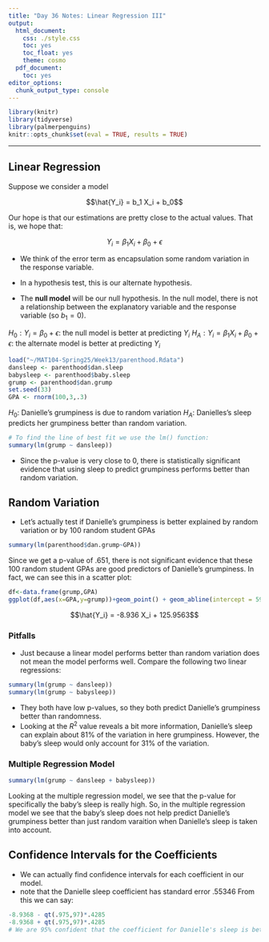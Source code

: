 ```yaml
---
title: "Day 36 Notes: Linear Regression III"
output:
  html_document:
    css: ./style.css
    toc: yes
    toc_float: yes
    theme: cosmo
  pdf_document:
    toc: yes
editor_options:
  chunk_output_type: console
---
```


```r
library(knitr)
library(tidyverse)
library(palmerpenguins)
knitr::opts_chunk$set(eval = TRUE, results = TRUE)
```

---

## Linear Regression

Suppose we consider a model 

$$\hat{Y_i} = b_1 X_i + b_0$$

Our hope is that our estimations are pretty close to the actual values.
That is, we hope that:

$$Y_i = \beta_1 X_i + \beta_0 + \epsilon$$

+ We think of the error term as encapsulation some random variation in the response variable.
+ In a hypothesis test, this is our alternate hypothesis.

+ The **null model** will be our null hypothesis. In the null model, there is not a relationship between the explanatory variable and the response variable (so $b_1=0$).

$H_0: Y_i = \beta_0 + \epsilon$: the null model is better at predicting $Y_i$ 
$H_A: Y_i = \beta_1 X_i + \beta_0 + \epsilon$: the alternate model is better at predicting $Y_i$



```r
load("~/MAT104-Spring25/Week13/parenthood.Rdata")
dansleep <- parenthood$dan.sleep
babysleep <- parenthood$baby.sleep
grump <- parenthood$dan.grump
set.seed(33)
GPA <- rnorm(100,3,.3)
```

$H_0:$ Danielle's grumpiness is due to random variation
$H_A:$ Danielles's sleep predicts her grumpiness better than random variation.


```r
# To find the line of best fit we use the lm() function:
summary(lm(grump ~ dansleep))
```

+ Since the p-value is very close to 0, there is statistically significant evidence that using sleep to predict grumpiness performs better than random variation. 

## Random Variation

+ Let's actually test if Danielle's grumpiness is better explained by random variation or by 100 random student GPAs

```r
summary(lm(parenthood$dan.grump~GPA))
```

Since we get a p-value of $.651$, there is not significant evidence that these 100 random student GPAs are good predictors of Danielle's grumpiness. In fact, we can see this in a scatter plot:


```r
df<-data.frame(grump,GPA)
ggplot(df,aes(x=GPA,y=grump))+geom_point() + geom_abline(intercept = 59.117, slope = 1.522)
```



$$\hat{Y_i} = -8.936 X_i + 125.9563$$

### Pitfalls

+ Just because a linear model performs better than random variation does not mean the model performs well. Compare the following two linear regressions:


```r
summary(lm(grump ~ dansleep))
summary(lm(grump ~ babysleep))
```

+ They both have low p-values, so they both predict Danielle's grumpiness better than randomness. 
+ Looking at the $R^2$ value reveals a bit more information, Danielle's sleep can explain about $81 \%$ of the variation in here grumpiness. However, the baby's sleep would only account for $31 \%$ of the variation.

### Multiple Regression Model

```r
summary(lm(grump ~ dansleep + babysleep))
```

Looking at the multiple regression model, we see that the p-value for specifically the baby's sleep is really high. So, in the multiple regression model we see that the baby's sleep does not help predict Danielle's grumpiness better than just random varaition when Danielle's sleep is taken into account.

## Confidence Intervals for the Coefficients

+ We can actually find confidence intervals for each coefficient in our model. 
+ note that the Danielle sleep coefficient has standard error .55346
From this we can say:

```r
-8.9368 - qt(.975,97)*.4285
-8.9368 + qt(.975,97)*.4285
# We are 95% confident that the coefficient for Danielle's sleep is between -9.79 and -8.09
```